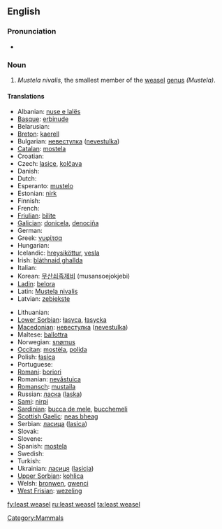 ==English==

===Pronunciation===
* {{IPA|/ˈliːstˈwizəl/}}

===Noun===
{{wikipedia}}
{{en-noun|sg=[[least]] [[weasel]]}}

# ''Mustela nivalis'', the smallest member of the [[weasel]] [[genus]] ''(Mustela)''.

====Translations====
{{trans-top|Weasel}}
* Albanian: [[nuse e lalës]]
* [[Basque]]: [[erbinude]]
* Belarusian: {{t-|be|ласка|xs=Belarusian}}
* [[Breton]]: [[kaerell]]
* Bulgarian: [[невестулка]] ([[nevestulka]])
* [[Catalan]]: [[mostela]]
* Croatian: {{t-|hr|lasica}}
* Czech: [[lasice]], [[kolčava]]
* Danish: {{t+|da|brud}}
* Dutch: {{t+|nl|wezel|m}}
* Esperanto: [[mustelo]]
* Estonian: [[nirk]]
* Finnish: {{t+|fi|lumikko}}
* French: {{t+|fr|belette|f}}
* [[Friulian]]: [[bilite]]
* [[Galician]]: [[donicela]], [[denociña]]
* German: {{t+|de|Wiesel|n}}
* Greek: [[νυφίτσα]] '' ''
* Hungarian: {{t+|hu|menyét}}
* Icelandic: [[hreysiköttur]], [[vesla]]
* Irish: [[bláthnaid ghallda]]
* Italian: {{t+|it|donnola|f}}
* Korean: [[무산쇠족제비]] (musansoejokjebi)
* [[Ladin]]: [[belora]]
* Latin: [[Mustela nivalis]] '' ''
* Latvian: [[zebiekste]]
{{trans-mid}}
* Lithuanian: {{t-|lt|žebenkštis|xs=Lithuanian}}
* [[Lower Sorbian]]: [[łasyca]], [[łasycka]]
* [[Macedonian]]: [[невестулка]] ([[nevestulka]])
* Maltese: [[ballottra]]
* Norwegian: [[snømus]]
* [[Occitan]]: [[mostèla]], [[polida]]
* Polish: [[łasica]] '' ''
* Portuguese: {{t+|pt|doninha}}
* [[Romani]]: [[boriori]] {{f}}
* Romanian: [[nevăstuica]]
* [[Romansch]]: [[mustaila]]
* Russian: [[ласка]] ([[laska]]) '' ''
* [[Sami]]: [[nirpi]]
* [[Sardinian]]: [[bucca de mele]], [[bucchemeli]]
* [[Scottish Gaelic]]: [[neas bheag]]
* Serbian: [[ласица]] ([[lasica]])
* Slovak: {{t-|sk|lasica}}
* Slovene: {{t+|sl|podlasica}}
* Spanish: [[mostela]] {{f}}
* Swedish: {{t|sv|vessla}}
* Turkish: {{t+|tr|gelincik}}
* Ukrainian: [[ласиця]] ([[lasicja]])
* [[Upper Sorbian]]: [[kohlica]]
* Welsh: [[bronwen]], [[gwenci]]
* [[West Frisian]]: [[wezeling]]
{{trans-bottom}}

[[Category:Mammals]]

[[fy:least weasel]]
[[ru:least weasel]]
[[ta:least weasel]]